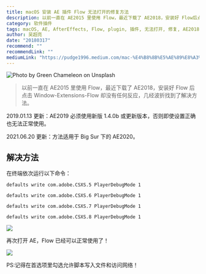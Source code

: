 ```yaml
---
title: macOS 安装 AE 插件 Flow 无法打开的修复方法
description: 以前一直在 AE2015 里使用 Flow，最近下载了 AE2018，安装好 Flow后点击 Window-Extensions-Flow 却没有任何反应，几经波折找到了解决方法。
category: 软件插件
tags: macOS, AE, AfterEffects, Flow, plugin, 插件, 无法打开, 修复, AE2018
author: 吴超亮
date: "20180317"
recommend: ""
recommendLink: ""
mediumLink: "https://pudge1996.medium.com/mac-%E4%B8%8B%E5%AE%89%E8%A3%85-ae-%E6%8F%92%E4%BB%B6-flow-%E6%97%A0%E6%B3%95%E6%89%93%E5%BC%80%E7%9A%84%E4%BF%AE%E5%A4%8D%E6%96%B9%E6%B3%95-4d7ff2bc9cd1"
---
```


![](https://lrdim.oss-cn-shenzhen.aliyuncs.com/blogimg/2018-03-17-4d7ff2bc9cd1/01.jpg "Photo by Green Chameleon on Unsplash")

> 以前一直在 AE2015 里使用 Flow，最近下载了 AE2018，安装好 Flow 后点击 Window-Extensions-Flow 却没有任何反应，几经波折找到了解决方法。

2019.01.13 更新：AE2019 必须使用新版 1.4.0b 或更新版本，否则即使设置正确也无法正常使用。

2021.06.20 更新：方法适用于 Big Sur 下的 AE2020。

## 解决方法

在终端依次运行以下命令：

```shell title="Terminal.app"
defaults write com.adobe.CSXS.5 PlayerDebugMode 1

defaults write com.adobe.CSXS.6 PlayerDebugMode 1

defaults write com.adobe.CSXS.7 PlayerDebugMode 1

defaults write com.adobe.CSXS.8 PlayerDebugMode 1
```

![](https://lrdim.oss-cn-shenzhen.aliyuncs.com/blogimg/2018-03-17-4d7ff2bc9cd1/02.png)

再次打开 AE，Flow 已经可以正常使用了！

![](https://lrdim.oss-cn-shenzhen.aliyuncs.com/blogimg/2018-03-17-4d7ff2bc9cd1/03.png)

PS:记得在首选项里勾选允许脚本写入文件和访问网络！
